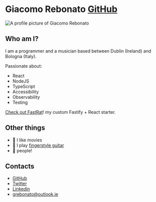 
# Giacomo Rebonato <a target='_blank' className='link-primary link link-hover' href='https://github.com/giacomorebonato/giacomo-rebonato-new'>GitHub</a>

<img
  src={logo}
  alt='A profile picture of Giacomo Rebonato'
  className='rounded mx-auto'
  width={200}
  height={200}
/>

## Who am I?

I am a programmer and a musician based between Dublin (Ireland) and Bologna (Italy).

Passionate about:
* React
* NodeJS
* TypeScript
* Accessibility
* Observability
* Testing

<a className='link link-hover link-primary' href='http://www.fastrat.dev' target='_blank'>Check out FastRat</a>! my custom Fastify + React starter.

## Other things

* 🍿 I like movies
* 🎸 I play <a className='link link-hover link-primary' href='https://www.youtube.com/watch?v=L2i8sQHUWEs' target='_blank'>fingerstyle guitar</a>
* 🥳 people!

## Contacts

* [GitHub](https://github.com/giacomorebonato/)
* [Twitter](https://twitter.com/giacomorebonato)
* [Linkedin](https://www.linkedin.com/in/giacomorebonato/)
* [grebonato@outlook.ie](mailto:grebonato@outlook.ie)
